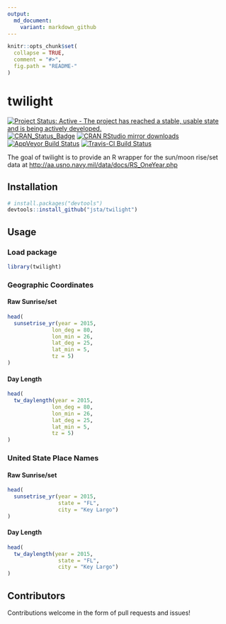 ```yaml
---
output:
  md_document:
    variant: markdown_github
---
```


<!-- README.md is generated from README.Rmd. Please edit that file -->

```r
knitr::opts_chunk$set(
  collapse = TRUE,
  comment = "#>",
  fig.path = "README-"
)
```

# twilight

[![Project Status: Active - The project has reached a stable, usable state and is being actively developed.](http://www.repostatus.org/badges/latest/active.svg)](http://www.repostatus.org/#active)
[![CRAN\_Status\_Badge](http://www.r-pkg.org/badges/version/twilight)](https://cran.r-project.org/package=twilight) 
[![CRAN RStudio mirror downloads](http://cranlogs.r-pkg.org/badges/twilight)](https://cran.r-project.org/package=twilight)
[![AppVeyor Build Status](https://ci.appveyor.com/api/projects/status/github/jsta/twilight?branch=master&svg=true)](https://ci.appveyor.com/project/jsta/twilight)
[![Travis-CI Build Status](https://travis-ci.org/jsta/twilight.svg?branch=master)](https://travis-ci.org/jsta/twilight)

The goal of twilight is to provide an R wrapper for the sun/moon rise/set data at [http://aa.usno.navy.mil/data/docs/RS_OneYear.php](http://aa.usno.navy.mil/data/docs/RS_OneYear.php)

## Installation

```r
# install.packages("devtools")
devtools::install_github("jsta/twilight")
```

## Usage

### Load package

```r
library(twilight)
```

### Geographic Coordinates

#### Raw Sunrise/set

```r
head(
  sunsetrise_yr(year = 2015,
              lon_deg = 80,
              lon_min = 26,
              lat_deg = 25,
              lat_min = 5,
              tz = 5)
)

```

#### Day Length
```r
head(
  tw_daylength(year = 2015,
              lon_deg = 80,
              lon_min = 26,
              lat_deg = 25,
              lat_min = 5,
              tz = 5)
)
```

### United State Place Names
#### Raw Sunrise/set

```r
head(
  sunsetrise_yr(year = 2015,
                state = "FL",
                city = "Key Largo")
)

```

#### Day Length
```r
head(
  tw_daylength(year = 2015,
                state = "FL",
                city = "Key Largo")
)
```


## Contributors

Contributions welcome in the form of pull requests and issues!

